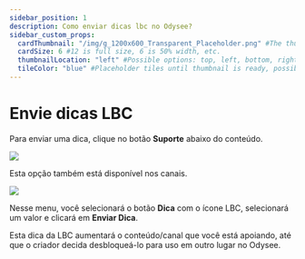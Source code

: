 ---
sidebar_position: 1
description: Como enviar dicas lbc no Odysee?
sidebar_custom_props:
  cardThumbnail: "/img/g_1200x600_Transparent_Placeholder.png" #The thumbnail on the category card.
  cardSize: 6 #12 is full size, 6 is 50% width, etc.
  thumbnailLocation: "left" #Possible options: top, left, bottom, right, none
  tileColor: "blue" #Placeholder tiles until thumbnail is ready, possible options: blue, cream, darkpurple, lightpurple, mauve, orange, pink, none
---

# Envie dicas LBC

Para enviar uma dica, clique no botão **Suporte** abaixo do conteúdo.

![](/img/es/image_42.png)

Esta opção também está disponível nos canais.

![](/img/es/image_43.png)

Nesse menu, você selecionará o botão **Dica** com o ícone LBC, selecionará um valor e clicará em **Enviar Dica**.

Esta dica da LBC aumentará o conteúdo/canal que você está apoiando, até que o criador decida desbloqueá-lo para uso em outro lugar no Odysee.